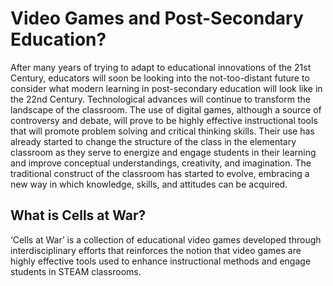 # Video Games and Post-Secondary Education?
 
After many years of trying to adapt to educational innovations of the 21st Century, 
educators will soon be looking into the not-too-distant future to consider what 
modern learning in post-secondary education will look like in the 22nd Century. 
Technological advances will continue to transform the landscape of the classroom. 
The use of digital games, although a source of controversy and debate, will 
prove to be highly effective instructional tools that will promote problem solving 
and critical thinking skills. Their use has already started to change the structure 
of the class in the elementary classroom as they serve to energize and engage 
students in their learning and improve conceptual understandings, creativity, 
and imagination. The traditional construct of the classroom has started to evolve, 
embracing a new way in which knowledge, skills, and attitudes can be acquired.

## What is Cells at War?

‘Cells at War’ is a collection of educational video games developed through 
interdisciplinary efforts that reinforces the notion that video games are 
highly effective tools used to enhance instructional methods and 
engage students in STEAM classrooms.
